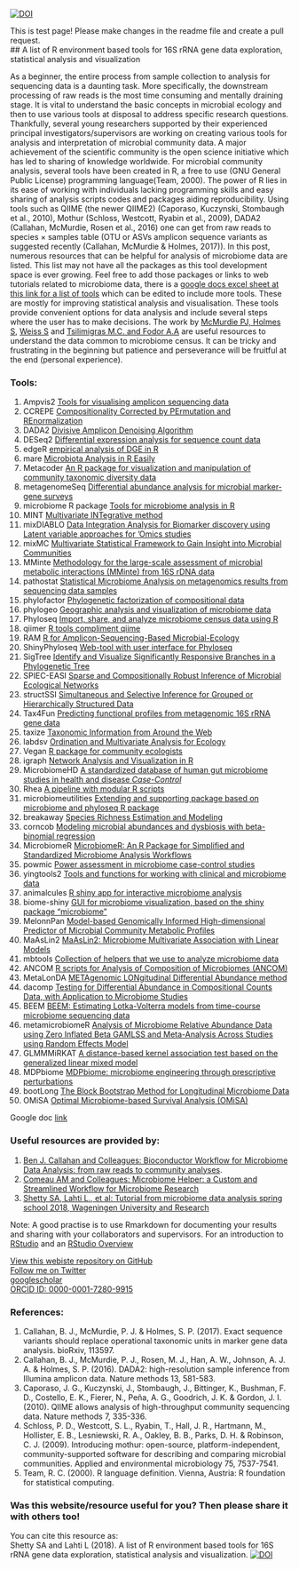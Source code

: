 
[![DOI](https://zenodo.org/badge/99698135.svg)](https://zenodo.org/badge/latestdoi/99698135)  

This is test page! Please make changes in the readme file and create a pull request.  
## A list of R environment based tools for 16S rRNA gene data exploration, statistical analysis and visualization  
  
As a beginner, the entire process from sample collection to analysis for sequencing data is a daunting task. More specifically, the downstream processing of raw reads is the most time consuming and mentally draining stage. It is vital to understand the basic concepts in microbial ecology and then to use various tools at disposal to address specific research questions. Thankfully, several young researchers supported by their experienced principal investigators/supervisors are working on creating various tools for analysis and interpretation of microbial community data. A major achievement of the scientific community is the open science initiative which has led to sharing of knowledge worldwide. For microbial community analysis, several tools have been created in R, a free to use (GNU General Public License) programming language(Team, 2000). The power of R lies in its ease of working with individuals lacking programming skills and easy sharing of analysis scripts codes and packages aiding reproducibility. Using tools such as QIIME (the newer QIIME2) (Caporaso, Kuczynski, Stombaugh et al., 2010), Mothur (Schloss, Westcott, Ryabin et al., 2009), DADA2 (Callahan, McMurdie, Rosen et al., 2016) one can get from raw reads to species × samples table (OTU or ASVs amplicon sequence variants as suggested recently (Callahan, McMurdie & Holmes, 2017)). In this post, numerous resources that can be helpful for analysis of microbiome data are listed. This list may not have all the packages as this tool development space is ever growing. Feel free to add those packages or links to web tutorials related to microbiome data, there is a [google docs excel sheet at this link for a list of tools](https://docs.google.com/spreadsheets/d/1am-UyDVBGDOgm6jVQ5FDXxmg24iriHqeBeul14HRb1g/edit?usp=sharing) which can be edited to include more tools. These are mostly for improving statistical analysis and visualisation. These tools provide convenient options for data analysis and include several steps where the user has to make decisions. The work by [McMurdie PJ, Holmes S](http://journals.plos.org/ploscompbiol/article?id=10.1371/journal.pcbi.1003531), [Weiss S](https://microbiomejournal.biomedcentral.com/articles/10.1186/s40168-017-0237-y) and [Tsilimigras M.C. and Fodor A.A](http://www.sciencedirect.com/science/article/pii/S1047279716300722) are useful resources to understand the data common to microbiome census. It can be tricky and frustrating in the beginning but patience and perseverance will be fruitful at the end (personal experience).

### Tools:
1.	Ampvis2	[Tools for visualising amplicon sequencing data](https://madsalbertsen.github.io/ampvis2/)  
2.	CCREPE	[Compositionality Corrected by PErmutation and REnormalization](http://bioconductor.org/packages/release/bioc/html/ccrepe.html)  
3.	DADA2	[Divisive Amplicon Denoising Algorithm](https://www.nature.com/nmeth/journal/v13/n7/full/nmeth.3869.html)  
4.	DESeq2	[Differential expression analysis for sequence count data](https://www.bioconductor.org/packages/devel/bioc/vignettes/phyloseq/inst/doc/phyloseq-mixture-models.html)  
5.	edgeR	[empirical analysis of DGE in R](https://www.ncbi.nlm.nih.gov/pmc/articles/PMC2796818/)  
6.	mare	[Microbiota Analysis in R Easily](https://github.com/katrikorpela/mare)  
7.	Metacoder	[An R package for visualization and manipulation of community taxonomic diversity data](http://journals.plos.org/ploscompbiol/article?id=10.1371/journal.pcbi.1005404)  
8.	metagenomeSeq	[Differential abundance analysis for microbial marker-gene surveys](http://www.nature.com/nmeth/journal/v10/n12/full/nmeth.2658.html)  
9.	microbiome R package	[Tools for microbiome analysis in R](https://github.com/microbiome/microbiome)  
10.	MINT	[Multivariate INTegrative method](https://bmcbioinformatics.biomedcentral.com/articles/10.1186/s12859-017-1553-8)  
11.	mixDIABLO	[Data Integration Analysis for Biomarker discovery using Latent variable approaches for ‘Omics studies](http://mixomics.org/mixdiablo/)  
12.	mixMC	[Multivariate Statistical Framework to Gain Insight into Microbial Communities](http://journals.plos.org/plosone/article?id=10.1371/journal.pone.0160169)  
13.	MMinte	[Methodology for the large-scale assessment of microbial metabolic interactions (MMinte) from 16S rDNA data](https://bmcbioinformatics.biomedcentral.com/articles/10.1186/s12859-016-1230-3)  
14.	pathostat	[Statistical Microbiome Analysis on metagenomics results from sequencing data samples](https://bioconductor.org/packages/release/bioc/html/PathoStat.html)  
15.	phylofactor	[Phylogenetic factorization of compositional data](https://peerj.com/articles/2969/)  
16.	phylogeo	[Geographic analysis and visualization of microbiome data](https://www.ncbi.nlm.nih.gov/pubmed/25913208)  
17.	Phyloseq	[Import, share, and analyze microbiome census data using R](http://journals.plos.org/plosone/article?id=10.1371/journal.pone.0061217)  
18.	qiimer	[R tools compliment qiime](https://github.com/kylebittinger/qiimer)  
19.	RAM	[R for Amplicon-Sequencing-Based Microbial-Ecology](https://cran.r-project.org/web/packages/RAM/RAM.pdf)  
20.	ShinyPhyloseq	[Web-tool with user interface for Phyloseq](http://joey711.github.io/shiny-phyloseq/)  
21.	SigTree	[Identify and Visualize Significantly Responsive Branches in a Phylogenetic Tree](http://www.sciencedirect.com/science/article/pii/S2001037017300132)  
22.	SPIEC-EASI	[Sparse and Compositionally Robust Inference of Microbial Ecological Networks](http://journals.plos.org/ploscompbiol/article?id=10.1371/journal.pcbi.1004226)  
23.	structSSI	[Simultaneous and Selective Inference for Grouped or Hierarchically Structured Data](https://www.jstatsoft.org/article/view/v059i13)  
24.	Tax4Fun	[Predicting functional profiles from metagenomic 16S rRNA gene data](https://www.ncbi.nlm.nih.gov/pubmed/25957349)  
25.	taxize	[Taxonomic Information from Around the Web](https://www.ncbi.nlm.nih.gov/pmc/articles/PMC3901538/)    
26. labdsv	[Ordination and Multivariate Analysis for Ecology](https://cran.r-project.org/web/packages/labdsv/labdsv.pdf)  
27. Vegan	[R package for community ecologists](https://github.com/vegandevs/vegan)  
28.	igraph	[Network Analysis and Visualization in R](http://igraph.org/r/)
29.	MicrobiomeHD	[A standardized database of human gut microbiome studies in health and disease *Case-Control*](http://www.biorxiv.org/content/early/2017/05/08/134031)   
30.	Rhea	[A pipeline with modular R scripts](https://peerj.com/articles/2836/)  
31. microbiomeutilities [Extending and supporting package based on microbiome and phyloseq R package](https://microsud.github.io/microbiomeutilities/)   
32. breakaway [Species Richness Estimation and Modeling](https://github.com/search?q=breakaway)   
33. corncob [Modeling microbial abundances and dysbiosis with beta-binomial regression](https://arxiv.org/abs/1902.02776)   
34. MicrobiomeR [MicrobiomeR: An R Package for Simplified and Standardized Microbiome Analysis Workflows](https://microbiomer.vallenderlab.org/)   
35. powmic [Power assessment in microbiome case-control studies](https://github.com/lichen-lab/powmic)  
36. yingtools2 [Tools and functions for working with clinical and microbiome data](https://github.com/ying14/yingtools2)  
37. animalcules [R shiny app for interactive microbiome analysis](https://compbiomed.github.io/animalcules-docs/)    
38. biome-shiny [GUI for microbiome visualization, based on the shiny package "microbiome"](https://github.com/Biodata-PT/Biome-Shiny)  
39. MelonnPan [Model-based Genomically Informed High-dimensional Predictor of Microbial Community Metabolic Profiles](https://github.com/biobakery/melonnpan)  
40. MaAsLin2 [MaAsLin2: Microbiome Multivariate Association with Linear Models](https://github.com/biobakery/Maaslin2)  
41. mbtools [Collection of helpers that we use to analyze microbiome data](https://gibbons-lab.github.io/mbtools)   
42. ANCOM [R scripts for Analysis of Composition of Microbiomes (ANCOM)](https://github.com/FrederickHuangLin/ANCOM)  
43. MetaLonDA [METAgenomic LONgitudinal Differential Abundance method](https://github.com/aametwally/MetaLonDA)  
44. dacomp [Testing for Differential Abundance in Compositional Counts Data, with Application to Microbiome Studies](https://github.com/barakbri/dacomp)  
45. BEEM [BEEM: Estimating Lotka-Volterra models from time-course microbiome sequencing data](https://github.com/lch14forever/BEEM)  
46. metamicrobiomeR [Analysis of Microbiome Relative Abundance Data using Zero Inflated Beta GAMLSS and Meta-Analysis Across Studies using Random Effects Model](https://github.com/cran/metamicrobiomeR)   
47. GLMMMiRKAT [A distance-based kernel association test based on the generalized linear mixed model](https://github.com/hk1785/GLMM-MiRKAT)  
48. MDPbiome [MDPbiome: microbiome engineering through prescriptive perturbations](https://academic.oup.com/bioinformatics/article/34/17/i838/5093255)  
49. bootLong [The Block Bootstrap Method for Longitudinal Microbiome Data](https://pratheepaj.github.io/bootLong/)   
50. OMiSA [Optimal Microbiome-based Survival Analysis (OMiSA)](https://github.com/hk1785/OMiSA)    

 
Google doc [link](https://docs.google.com/spreadsheets/d/1am-UyDVBGDOgm6jVQ5FDXxmg24iriHqeBeul14HRb1g/edit?usp=sharing)

### Useful resources are provided by:  
1. [Ben J. Callahan and Colleagues: Bioconductor Workflow for Microbiome Data Analysis: from raw reads to community analyses](https://f1000research.com/articles/5-1492/v2).   
2. [Comeau AM and Colleagues: Microbiome Helper: a Custom and Streamlined Workflow for Microbiome Research](http://msystems.asm.org/content/2/1/e00127-16)  
3. [Shetty SA, Lahti L., et al: Tutorial from microbiome data analysis spring school 2018, Wageningen University and Research](https://mibwurrepo.github.io/Microbial-bioinformatics-introductory-course-Material-2018/introduction.html)     

Note: 
A good practise is to use Rmarkdown for documenting your results and sharing with your collaborators and supervisors. For an introduction to [RStudio](https://www.youtube.com/watch?v=cWJzjHh_3kk&t=337s) and an 
[RStudio Overview](https://www.youtube.com/watch?v=n3uue28FD0w)  


[View this webiste repository on GitHub](https://github.com/microsud/Tools-Microbiome-Anlaysis)  
[Follow me on Twitter](https://twitter.com/gutmicrobe)  
[googlescholar](https://scholar.google.nl/citations?hl=en&user=Vahc6LUAAAAJ&view_op=list_works&sortby=pubdate)  
[ORCID ID: 0000-0001-7280-9915](http://orcid.org/0000-0001-7280-9915)   

### References:
1. Callahan, B. J., McMurdie, P. J. & Holmes, S. P. (2017). Exact sequence variants should replace operational taxonomic units in marker gene data analysis. bioRxiv, 113597.  
2. Callahan, B. J., McMurdie, P. J., Rosen, M. J., Han, A. W., Johnson, A. J. A. & Holmes, S. P. (2016). DADA2: high-resolution sample inference from Illumina amplicon data. Nature methods 13, 581-583.  
3. Caporaso, J. G., Kuczynski, J., Stombaugh, J., Bittinger, K., Bushman, F. D., Costello, E. K., Fierer, N., Peña, A. G., Goodrich, J. K. & Gordon, J. I. (2010). QIIME allows analysis of high-throughput community sequencing data. Nature methods 7, 335-336.  
4. Schloss, P. D., Westcott, S. L., Ryabin, T., Hall, J. R., Hartmann, M., Hollister, E. B., Lesniewski, R. A., Oakley, B. B., Parks, D. H. & Robinson, C. J. (2009). Introducing mothur: open-source, platform-independent, community-supported software for describing and comparing microbial communities. Applied and environmental microbiology 75, 7537-7541.  
5. Team, R. C. (2000). R language definition. Vienna, Austria: R foundation for statistical computing.  

### Was this website/resource useful for you? Then please share it with others too!  
You can cite this resource as:  
Shetty SA and Lahti L (2018). A list of R environment based tools for 16S rRNA gene data exploration, statistical analysis and visualization. [![DOI](https://zenodo.org/badge/99698135.svg)](https://zenodo.org/badge/latestdoi/99698135)  



